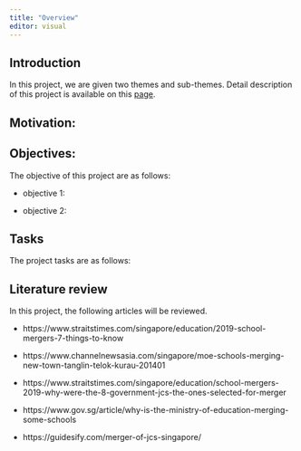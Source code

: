 ```yaml
---
title: "Overview"
editor: visual
---
```


## Introduction

In this project, we are given two themes and sub-themes. Detail description of this project is available on this [page](https://smt201-ay2022-23t1.netlify.app/gisproject).

## Motivation:

## Objectives:

The objective of this project are as follows:

-   objective 1:

-   objective 2:

## Tasks

The project tasks are as follows:

## Literature review

In this project, the following articles will be reviewed.

-   https://www.straitstimes.com/singapore/education/2019-school-mergers-7-things-to-know

-   https://www.channelnewsasia.com/singapore/moe-schools-merging-new-town-tanglin-telok-kurau-201401

-   https://www.straitstimes.com/singapore/education/school-mergers-2019-why-were-the-8-government-jcs-the-ones-selected-for-merger

-   https://www.gov.sg/article/why-is-the-ministry-of-education-merging-some-schools

-   https://guidesify.com/merger-of-jcs-singapore/

## 
